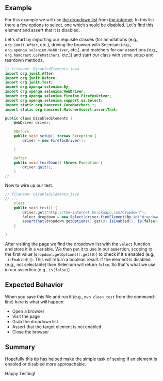 ## Example

For this example we will use [the dropdown list](http://github.com/tourdedave/the-internet) from [the-internet](http://the-internet.herokuapp.com/dropdown). In this list there a few options to select, one which should be disabled. Let's find this element and assert that it is disabled.

Let's start by importing our requisite classes (for annotations (e.g., `org.junit.After`, etc.), driving the browser with Selenium (e.g., `org.openqa.selenium.WebDriver`, etc.), and matchers for our assertions (e.g., `org.hamcrest.CoreMatchers`, etc.)) and start our class with some setup and teardown methods.

```java
// filename: DisabledElements.java
import org.junit.After;
import org.junit.Before;
import org.junit.Test;
import org.openqa.selenium.By;
import org.openqa.selenium.WebDriver;
import org.openqa.selenium.firefox.FirefoxDriver;
import org.openqa.selenium.support.ui.Select;
import static org.hamcrest.CoreMatchers.*;
import static org.hamcrest.MatcherAssert.assertThat;

public class DisabledElements {
    WebDriver driver;

    @Before
    public void setUp() throws Exception {
        driver = new FirefoxDriver();

    }

    @After
    public void tearDown() throws Exception {
        driver.quit();
    }
// ...
```

Now to wire up our test.

```java
// filename: DisabledElements.java
// ...
    @Test
    public void test() {
        driver.get("http://the-internet.herokuapp.com/dropdown");
        Select dropdown = new Select(driver.findElement(By.id("dropdown")));
        assertThat(dropdown.getOptions().get(0).isEnabled(), is(false));
    }

}
```

After visiting the page we find the dropdown list with the `Select` function and store it in a variable. We then put it to use in our assertion, scoping to the first value (`dropdown.getOptions().get(0)`) to check if it's enabled (e.g., `.isEnabled()`). This will return a boolean result. If the element is disabled (e.g., not selectable) then Selenium will return `false`. So that's what we use in our assertion (e.g., `is(false)`).

## Expected Behavior

When you save this file and run it (e.g., `mvn clean test` from the command-line) here is what will happen:

+ Open a browser
+ Visit the page
+ Grab the dropdown list
+ Assert that the target element is not enabled
+ Close the browser

## Summary

Hopefully this tip has helped make the simple task of seeing if an element is enabled or disabled more approachable.

Happy Testing!
